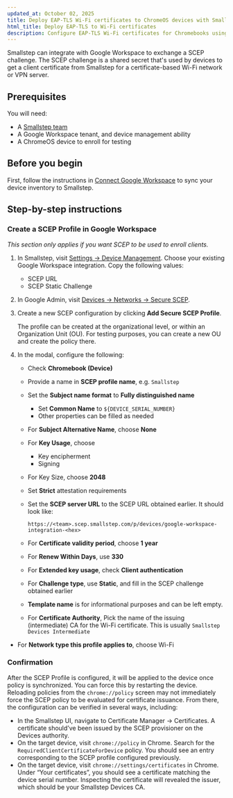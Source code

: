 ```yaml
---
updated_at: October 02, 2025
title: Deploy EAP-TLS Wi-Fi certificates to ChromeOS devices with Smallstep and Google Workspace
html_title: Deploy EAP-TLS to Wi-Fi certificates
description: Configure EAP-TLS Wi-Fi certificates for Chromebooks using . Complete guide for iOS and macOS wireless security deployment at scale.
---
```


Smallstep can integrate with Google Workspace to exchange a SCEP challenge. The SCEP challenge is a shared secret that's used by devices to get a client certificate from Smallstep for a certificate-based Wi-Fi network or VPN server.

## Prerequisites

You will need:

- A [Smallstep team](https://smallstep.com/signup)
- A Google Workspace tenant, and device management ability
- A ChromeOS device to enroll for testing

## Before you begin

First, follow the instructions in [Connect Google Workspace](./connect-google-workspace-to-smallstep.mdx) to sync your device inventory to Smallstep.

## Step-by-step instructions

### Create a SCEP Profile in Google Workspace

*This section only applies if you want SCEP to be used to enroll clients.*

1. In Smallstep, visit [Settings → Device Management](https://smallstep.com/app/?next=/settings/devices). Choose your existing Google Workspace integration. Copy the following values:
    - SCEP URL
    - SCEP Static Challenge
2. In Google Admin, visit [Devices → Networks → Secure SCEP](https://admin.google.com/ac/networks/scep).
3. Create a new SCEP configuration by clicking **Add Secure SCEP Profile**.
    
    The profile can be created at the organizational level, or within an Organization Unit (OU). For testing purposes, you can create a new OU and create the policy there.
    
4. In the modal, configure the following:
    - Check **Chromebook (Device)**
    - Provide a name in **SCEP profile name**, e.g. `Smallstep`
    - Set the **Subject name format** to **Fully distinguished name**
        - Set **Common Name** to `${DEVICE_SERIAL_NUMBER}`
        - Other properties can be filled as needed
    - For **Subject Alternative Name**, choose **None**
    - For **Key Usage**, choose
        - Key encipherment
        - Signing
    - For Key Size, choose **2048**
    - Set **Strict** attestation requirements
    - Set the **SCEP server URL** to the SCEP URL obtained earlier. It should look like:
        
        ```
        https://<team>.scep.smallstep.com/p/devices/google-workspace-integration-<hex>
        ```
        
    - For **Certificate validity period**, choose **1 year**
    - For **Renew Within Days**, use **330**
    - For **Extended key usage**, check **Client authentication**
    - For **Challenge type**, use **Static**, and fill in the SCEP challenge obtained earlier
    - **Template name** is for informational purposes and can be left empty.
    - For **Certificate Authority**, Pick the name of the issuing (intermediate) CA for the Wi-Fi certificate. This is usually `Smallstep Devices Intermediate`
- For **Network type this profile applies to**, choose Wi-Fi

### Confirmation

After the SCEP Profile is configured, it will be applied to the device once policy is synchronized. You can force this by restarting the device. Reloading policies from the `chrome://policy` screen may not immediately force the SCEP policy to be evaluated for certificate issuance. From there, the configuration can be verified in several ways, including:

- In the Smallstep UI, navigate to Certificate Manager → Certificates. A certificate should’ve been issued by the SCEP provisioner on the Devices authority.
- On the target device, visit `chrome://policy` in Chrome. Search for the `RequiredClientCertificateForDevice` policy. You should see an entry corresponding to the SCEP profile configured previously.
- On the target device, visit `chrome://settings/certificates` in Chrome. Under “Your certificates”, you should see a certificate matching the device serial number. Inspecting the certificate will revealed the issuer, which should be your Smallstep Devices CA.
